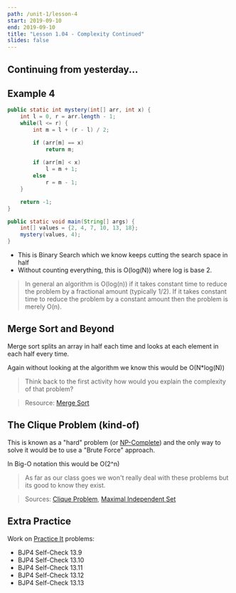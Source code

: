 ```yaml
---
path: /unit-1/lesson-4
start: 2019-09-10
end: 2019-09-10
title: "Lesson 1.04 - Complexity Continued"
slides: false
---
```


## Continuing from yesterday...

## Example 4

```java
public static int mystery(int[] arr, int x) {
    int l = 0, r = arr.length - 1;
    while(l <= r) {
        int m = l + (r - l) / 2;

        if (arr[m] == x) 
            return m;
        
        if (arr[m] < x)
            l = m + 1;
        else 
            r = m - 1;
    }

    return -1;
}

public static void main(String[] args) {
    int[] values = {2, 4, 7, 10, 13, 18};
    mystery(values, 4);
}

```

- This is Binary Search which we know keeps cutting the search space in half
- Without counting everything, this is O(log(N)) where log is base 2.

> In general an algorithm is O(log(n)) if it takes constant time to reduce the 
> problem by a fractional amount (typically 1/2). If it takes constant time 
> to reduce the problem by a constant amount then the problem is merely O(n).


## Merge Sort and Beyond

Merge sort splits an array in half each time and looks at each element in 
each half every time. 

Again without looking at the algorithm we know this would be O(N*log(N))

> Think back to the first activity how would you explain the complexity of that problem? 

> Resource: [Merge Sort][5]

## The Clique Problem (kind-of)

This is known as a "hard" problem (or [NP-Complete][3]) and the only way to solve it would be to 
use a "Brute Force" approach. 

In Big-O notation this would be O(2^n)

> As far as our class goes we won't really deal with these problems but its good to know they exist.

> Sources: [Clique Problem][1], [Maximal Independent Set][2]

## Extra Practice

Work on [Practice It][4] problems:

- BJP4 Self-Check 13.9
- BJP4 Self-Check 13.10
- BJP4 Self-Check 13.11
- BJP4 Self-Check 13.12
- BJP4 Self-Check 13.13

[1]:https://en.wikipedia.org/wiki/Clique_problem
[2]:https://en.wikipedia.org/wiki/Maximal_independent_set
[3]:https://en.wikipedia.org/wiki/NP-completeness
[4]:https://practiceit.cs.washington.edu
[5]:https://www.geeksforgeeks.org/merge-sort/